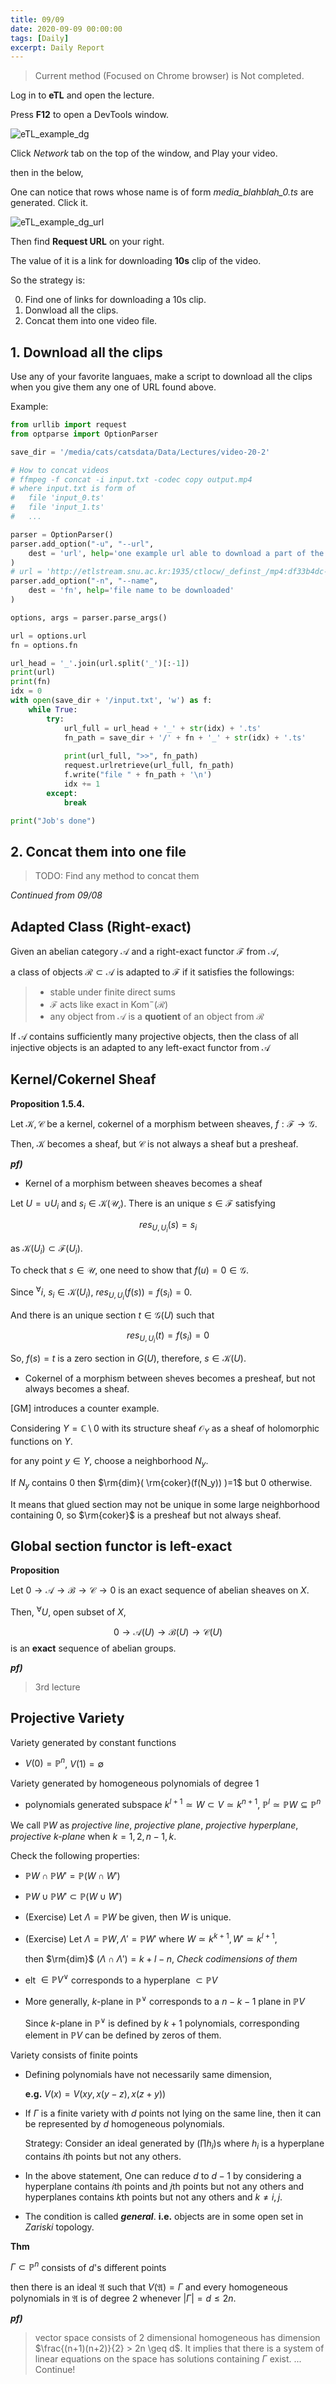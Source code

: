 ```yaml
---
title: 09/09
date: 2020-09-09 00:00:00
tags: [Daily]
excerpt: Daily Report
---
```


<Collapsable title='How to download your lecture uploaded on eTL' titleSize='1.6rem'>

<!-- # How to download your lecture uploaded on __eTL__ -->

> Current method (Focused on Chrome browser) is Not completed.

Log in to __eTL__ and open the lecture.

Press __F12__ to open a DevTools window.

![eTL_example_dg](../../images/0908_eTLdownload_example_chrome.png)

Click _Network_ tab on the top of the window, and Play your video.

then in the below,

One can notice that rows whose name is of form _media_blahblah_0.ts_ are generated. Click it.

![eTL_example_dg_url](../../images/0908_eTLdownload_example_devToolURL.png)

Then find __Request URL__ on your right.

The value of it is a link for downloading __10s__ clip of the video.

So the strategy is:

0. Find one of links for downloading a 10s clip.
1. Donwload all the clips.
2. Concat them into one video file.

## 1. Download all the clips

Use any of your favorite languaes, make a script to download all the clips when you give them any one of URL found above.

Example:

```python:title=eTLdownloader.py
from urllib import request
from optparse import OptionParser

save_dir = '/media/cats/catsdata/Data/Lectures/video-20-2'

# How to concat videos
# ffmpeg -f concat -i input.txt -codec copy output.mp4
# where input.txt is form of 
#   file 'input_0.ts'
#   file 'input_1.ts' 
#   ...

parser = OptionParser()
parser.add_option("-u", "--url",
    dest = 'url', help='one example url able to download a part of the lecture.'
)
# url = 'http://etlstream.snu.ac.kr:1935/ctlocw/_definst_/mp4:df33b4dc-b257-45b9-a013-299ace828b4c/2020/09/08/50ace279-cf02-4a40-904d-659d7d5228bc/089dc4ff-82cd-4401-98ef-3cb7fe7ac1c5.mp4/media_w706336764_3.ts'
parser.add_option("-n", "--name",
    dest = 'fn', help='file name to be downloaded'
)

options, args = parser.parse_args()

url = options.url
fn = options.fn

url_head = '_'.join(url.split('_')[:-1])
print(url)
print(fn)
idx = 0
with open(save_dir + '/input.txt', 'w') as f:
    while True:
        try:
            url_full = url_head + '_' + str(idx) + '.ts'
            fn_path = save_dir + '/' + fn + '_' + str(idx) + '.ts'
            
            print(url_full, ">>", fn_path)
            request.urlretrieve(url_full, fn_path)
            f.write("file " + fn_path + '\n')
            idx += 1
        except:
            break

print("Job's done")

```

## 2. Concat them into one file

> TODO: Find any method to concat them

</Collapsable>

<Collapsable title='Sheaf' titleSize='1.6rem'>

<!-- # Sheaf -->

_Continued from 09/08_

## Adapted Class (Right-exact)
Given an abelian category $\mathcal{A}$ and a right-exact functor $\mathcal{F}$ from $\mathcal{A}$, 

a class of objects $\mathcal{R} \subset \mathcal{A}$ is adapted to $\mathcal{F}$ if it satisfies the followings:

> * stable under finite direct sums
> * $\mathcal{F}$ acts like exact in $\text{Kom}^-(\mathcal{R})$
> * any object from $\mathcal{A}$ is a __quotient__ of an object from $\mathcal{R}$

If $\mathcal{A}$ contains sufficiently many projective objects, then the class of all injective objects is an adapted to any left-exact functor from $\mathcal{A}$


## Kernel/Cokernel Sheaf

__Proposition 1.5.4.__

Let $\mathcal{K},\mathcal{C}$ be a kernel, cokernel of a morphism between sheaves, $f: \mathcal{F} \to \mathcal{G}$.

Then, $\mathcal{K}$ becomes a sheaf, but $\mathcal{C}$ is not always a sheaf but a presheaf.

___pf)___

* Kernel of a morphism between sheaves becomes a sheaf

Let $U=\cup U_i$ and $s_i \in \mathcal{K(U_i)}$. There is an unique $s \in \mathcal{F}$ satisfying

$$
res_{U, U_i}(s) = s_i
$$ 

as $\mathcal{K}(U_i) \subset \mathcal{F}(U_i)$. 

To check that $s \in \mathcal{U}$, one need to show that $f(u)=0 \in \mathcal{G}$.

Since $^\forall i,\ s_i \in \mathcal{K}(U_i)$, $res_{U, U_i}(f(s)) = f(s_i) = 0$. 

And there is an unique section $t \in \mathcal{G}(U)$ such that 

$$
res_{U, U_i}(t) = f(s_i) = 0
$$

So, $f(s) = t$ is a zero section in $G(U)$, therefore, $s \in \mathcal{K}(U)$.

* Cokernel of a morphism between sheves becomes a presheaf, but not always becomes a sheaf.

[GM] introduces a counter example.

Considering $Y=\mathbb{C} \setminus 0$ with its structure sheaf $\mathcal{O}_Y$ as a sheaf of holomorphic functions on $Y$.

for any point $y \in Y$, choose a neighborhood $N_y$. 

If $N_y$ contains $0$ then $\rm{dim}( \rm{coker}(f(N_y)) )=1$ but $0$ otherwise.

It means that glued section may not be unique in some large neighborhood containing $0$, so $\rm{coker}$ is a presheaf but not always sheaf.

## Global section functor is left-exact

__Proposition__ 

Let $0 \rightarrow \mathscr{A} \rightarrow \mathscr{B} \rightarrow \mathscr{C} \rightarrow 0$ is an exact sequence of abelian sheaves on $X$.

Then, $^\forall U$, open subset of $X$,

$$
0 \to \mathscr{A}(U) \to \mathscr{B}(U) \to \mathscr{C}(U) 
$$
is an __exact__ sequence of abelian groups.

___pf)___


</Collapsable>

<Collapsable title='Algebraic Geometry' titleSize='1.6rem'>
 
> 3rd lecture

## Projective Variety

Variety generated by constant functions

* $V(0)= \mathbb{P}^n$, $V(1)=\emptyset$

Variety generated by homogeneous polynomials of degree 1

* polynomials generated subspace $k^{l+1} \simeq W \subset V \simeq k^{n+1}$, $\mathbb{P}^l \simeq \mathbb{P}W \subseteq \mathbb{P}^n$

We call $\mathbb{P}W$ as _projective line_, _projective plane_, _projective hyperplane_, _projective $k$-plane_ when $k=1, 2, n-1, k$.

Check the following properties:

* $\mathbb{P}W \cap \mathbb{P}W' = \mathbb{P}(W \cap W')$

* $\mathbb{P}W \cup \mathbb{P}W' \subset \mathbb{P}(W \cup W')$

* (Exercise) Let $\Lambda = \mathbb{P}W$ be given, then $W$ is unique.

* (Exercise) Let $\Lambda = \mathbb{P}W, \Lambda' = \mathbb{P}W'$ where $W \simeq k^{k+1}, W' \simeq k^{l+1}$,

    then $\rm{dim}$ $(\Lambda \cap \Lambda') = k+l-n$, _Check codimensions of them_

* elt $\in \mathbb{P}V^\vee$ corresponds to a hyperplane $\subset \mathbb{P}V$

* More generally, $k$-plane in $\mathbb{P}^\vee$ corresponds to a $n-k-1$ plane in $\mathbb{P}V$

    Since $k$-plane in $\mathbb{P}^\vee$ is defined by $k+1$ polynomials, corresponding element in $\mathbb{P}V$ can be defined by zeros of them.

Variety consists of finite points

* Defining polynomials have not necessarily same dimension, 

    __e.g.__ $V({x}) = V({xy, x(y-z), x(z+y)})$

* If $\Gamma$ is a finite variety with $d$ points not lying on the same line, then it can be represented by $d$ homogeneous polynomials. 

    Strategy: Consider an ideal generated by $(\prod h_i)$s where $h_i$ is a hyperplane contains $i$th points but not any others.

* In the above statement, One can reduce $d$ to $d-1$ by considering a hyperplane contains $i$th points and $j$th points but not any others and hyperplanes contains $k$th points but not any others and $k \neq i,j$.

* The condition is called ___general___. __i.e.__ objects are in some open set in _Zariski_ topology.

__Thm__

$\Gamma \subset \mathbb{P}^n$ consists of $d$'s different points 

then there is an ideal $\mathfrak{A}$ such that $V(\mathfrak{A})=\Gamma$ and every homogeneous polynomials in $\mathfrak{A}$ is of degree 2 whenever $|\Gamma| = d \leq 2n$.

___pf)___

> vector space consists of 2 dimensional homogeneous has dimension $\frac{(n+1)(n+2)}{2} > 2n \geq d$. 
> It implies that there is a system of linear equations on the space has solutions containing $\Gamma$ exist.
> ... Continue!

</Collapsable>

 